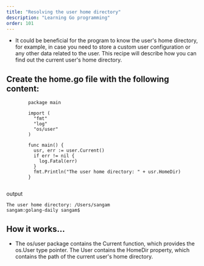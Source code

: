 ```yaml
---
title: "Resolving the user home directory"
description: "Learning Go programming"
order: 101
---
```




- It could be beneficial for the program to know the user's home directory, for example, in case you need to store a custom user configuration or any other data related to the user. 
This recipe will describe how you can find out the current user's home directory.

## Create the home.go file with the following content:
```
        package main

        import (
          "fmt"
          "log"
          "os/user"
        )

        func main() {
          usr, err := user.Current()
          if err != nil {
            log.Fatal(err)
          }
          fmt.Println("The user home directory: " + usr.HomeDir)
        }


```
output
```sangam:golang-daily sangam$ go run home.go 
The user home directory: /Users/sangam
sangam:golang-daily sangam$ 

```
## How it works...

- The os/user package contains the  Current function, which provides the os.User type pointer. The User contains the HomeDir property, which contains the path of the current user's home directory. 
